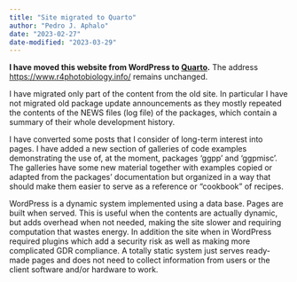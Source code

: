 ```yaml
---
title: "Site migrated to Quarto"
author: "Pedro J. Aphalo"
date: "2023-02-27"
date-modified: "2023-03-29"
---
```


**I have moved this website from WordPress to [Quarto](https://quarto.org/).**
The address <https://www.r4photobiology.info/> remains unchanged.

I have migrated only part of the content from the old site. In particular I have
not migrated old package update announcements as they mostly repeated the
contents of the NEWS files (log file) of the packages, which contain a summary
of their whole development history.

I have converted some posts that I consider of long-term interest into pages. I
have added a new section of galleries of code examples demonstrating the use of,
at the moment, packages 'ggpp' and 'ggpmisc'. The galleries have some new
material together with examples copied or adapted from the packages'
documentation but organized in a way that should make them easier to serve as a
reference or "cookbook" of recipes.

WordPress is a dynamic system implemented using a data base. Pages are built
when served. This is useful when the contents are actually dynamic, but adds
overhead when not needed, making the site slower and requiring computation
that wastes energy. In addition the site when in WordPress required plugins
which add a security risk as well as making more complicated GDR compliance.
A totally static system just serves ready-made pages and does not need to
collect information from users or the client software and/or hardware to work.
